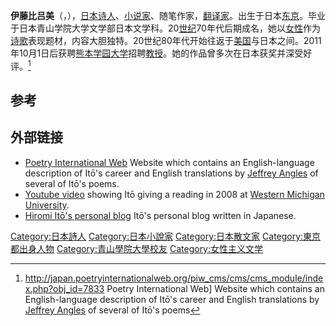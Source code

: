 {{Infobox writer 
| name        = 伊藤比吕美
| image       = Hiromi Ito 2009-10-04.jpg
| imagesize   = 300px
| caption     = 伊藤比吕美像
| pseudonym   = 
| birth_date  = 1955年9月13日
| birth_place = [[日本|日本]][[东京都|东京都]][[板橋區_(日本)|板橋區]]
| death_date  = 
| death_place = 
| occupation  = [[诗人|诗人]]，[[作家|作家]]
| nationality = {{JPN}}
| period      = 现代文学
| genre       = [[诗歌|诗歌]]
| subject     = 
| movement    = 
| spouse      =
| partner     = 
| children    = 
| relatives   =
| influences  = 
| influenced  = 
| signature   = 
| website     = 
}}
'''伊藤比吕美'''（{{bd|1955年|9月13日|||Itō Hiromi}}，{{lang-ja|伊藤比呂美}}），[[日本|日本]][[诗人|诗人]]、[[小说家|小说家]]、随笔作家，[[翻译家|翻译家]]。出生于日本[[东京|东京]]。毕业于日本青山学院大学文学部日本文学科。20[[世纪|世纪]]70年代后期成名，她以[[女性|女性]]作为[[诗歌|诗歌]]表现题材，内容大胆独特。20世纪80年代开始往返于[[美国|美国]]与日本之间。2011年10月1日后获聘[[熊本学园大学|熊本学园大学]]招聘[[教授|教授]]。她的作品曾多次在日本获奖并深受好评。<ref>http://japan.poetryinternationalweb.org/piw_cms/cms/cms_module/index.php?obj_id=7833 {{Wayback|url=http://japan.poetryinternationalweb.org/piw_cms/cms/cms_module/index.php?obj_id=7833 |date=20110727181037 }} Poetry International Web] Website which contains an English-language description of Itō's career and English translations by [[Jeffrey_Angles|Jeffrey Angles]] of several of Itō's poems</ref>

== 参考 ==
{{reflist}}

==外部链接==
* [https://web.archive.org/web/20110727181037/http://japan.poetryinternationalweb.org/piw_cms/cms/cms_module/index.php?obj_id=7833 Poetry International Web] Website which contains an English-language description of Itō's career and English translations by [[Jeffrey_Angles|Jeffrey Angles]] of several of Itō's poems.
* [http://www.youtube.com/watch?v=wtJI9DBeZFs Youtube video] {{Wayback|url=http://www.youtube.com/watch?v=wtJI9DBeZFs |date=20171214123919 }} showing Itō giving a reading in 2008 at [[Western_Michigan_University|Western Michigan University]].
* [http://www.k-nakazawa.com/ito_hiromi/diary.cgi Hiromi Itō's personal blog] {{Wayback|url=http://www.k-nakazawa.com/ito_hiromi/diary.cgi |date=20190904131419 }} Itō's personal blog written in Japanese.

{{DEFAULTSORT:Ito, Hiromi}}
[[Category:日本詩人|Category:日本詩人]]
[[Category:日本小說家|Category:日本小說家]]
[[Category:日本散文家|Category:日本散文家]]
[[Category:東京都出身人物|Category:東京都出身人物]]
[[Category:青山學院大學校友|Category:青山學院大學校友]]
[[Category:女性主义文学|Category:女性主义文学]]